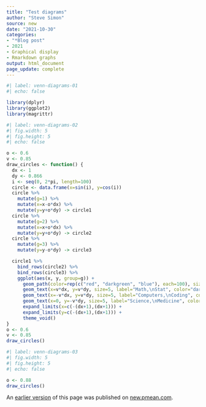 ```yaml
---
title: "Test diagrams"
author: "Steve Simon"
source: new
date: "2021-10-30"
categories:
- "*Blog post"
- 2021
- Graphical display
- Rmarkdown graphs
output: html_document
page_update: complete
---
```



```r
#| label: venn-diagrams-01
#| echo: false

library(dplyr)
library(ggplot2)
library(magrittr)
```

```r
#| label: venn-diagrams-02
#| fig.width: 5
#| fig.height: 5
#| echo: false

o <- 0.6
v <- 0.85
draw_circles <- function() {
  dx <- 1
  dy <- 0.866
  i <- seq(0, 2*pi, length=100)
  circle <- data.frame(x=sin(i), y=cos(i))
  circle %>%
    mutate(g=1) %>%
    mutate(x=x-o*dx) %>%
    mutate(y=y+o*dy) -> circle1
  circle %>%
    mutate(g=2) %>%
    mutate(x=x+o*dx) %>%
    mutate(y=y+o*dy) -> circle2
  circle %>%
    mutate(g=3) %>%
    mutate(y=y-o*dy) -> circle3

  circle1 %>%
    bind_rows(circle2) %>%
    bind_rows(circle3) %>%
    ggplot(aes(x, y, group=g)) + 
      geom_path(color=rep(c("red", "darkgreen", "blue"), each=100), size=3) +
      geom_text(x=v*dx, y=v*dy, size=5, label="Math,\nStat", color="darkgreen") +
      geom_text(x=-v*dx, y=v*dy, size=5, label="Computers,\nCoding", color="red") +
      geom_text(x=0, y=-v*dy, size=5, label="Science,\nMedicine", color="blue") +
      expand_limits(x=c(-(dx+1),(dx+1))) +
      expand_limits(y=c(-(dx+1),(dx+1))) +
      theme_void()
}
o <- 0.6
v <- 0.85
draw_circles()
```

```r
#| label: venn-diagrams-03
#| fig.width: 5
#| fig.height: 5
#| echo: false

o <- 0.88
draw_circles()
```
An [earlier version][sim2] of this page was published on [new.pmean.com][sim1].

[sim1]: http://new.pmean.com
[sim2]: http://new.pmean.com/venn-diagram/
